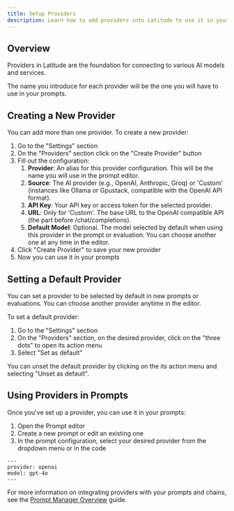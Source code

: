 ```yaml
---
title: Setup Providers
description: Learn how to add providers into Latitude to use it in your prompts.
---
```


## Overview

Providers in Latitude are the foundation for connecting to various AI models and services.

The name you introduce for each provider will be the one you will have to use in your prompts.

## Creating a New Provider

You can add more than one provider. To create a new provider:

1. Go to the "Settings" section
2. On the "Providers" section click on the "Create Provider" button
3. Fill out the configuration:
   1. **Provider**: An alias for this provider configuration. This will be the name you will use in the prompt editor.
   2. **Source**: The AI provider (e.g., OpenAI, Anthropic, Groq) or 'Custom' (instances like Ollama or Gpustack, compatible with the OpenAI API format).
   3. **API Key**: Your API key or access token for the selected provider.
   4. **URL**: Only for 'Custom'. The base URL to the OpenAI compatible API (the part before /chat/completions).
   5. **Default Model**: Optional. The model selected by default when using this provider in the prompt or evaluation. You can choose another one at any time in the editor.
4. Click "Create Provider" to save your new provider
5. Now you can use it in your prompts

## Setting a Default Provider

You can set a provider to be selected by default in new prompts or evaluations. You can choose another provider anytime in the editor.

To set a default provider:

1. Go to the "Settings" section
2. On the "Providers" section, on the desired provider, click on the "three dots" to open its action menu
3. Select "Set as default"

You can unset the default provider by clicking on the its action menu and selecting "Unset as default".

## Using Providers in Prompts

Once you've set up a provider, you can use it in your prompts:

1. Open the Prompt editor
2. Create a new prompt or edit an existing one
3. In the prompt configuration, select your desired provider from the dropdown menu or in the code

```
---
provider: openai
model: gpt-4o
---
```

For more information on integrating providers with your prompts and chains, see the [Prompt Manager Overview](/guides/prompt-manager/overview) guide.
